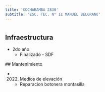 ```yaml
---
title: 'COCHABAMBA 2830'
subtitle: 'ESC. TEC. N° 11 MANUEL BELGRANO'
---
```


#
## Infraestructura

* 2do año 
    + Finalizado - SDF 


 ## Mantenimiento

*  (2022) Medios de elevación 
    + Reparacion botonera montasilla







